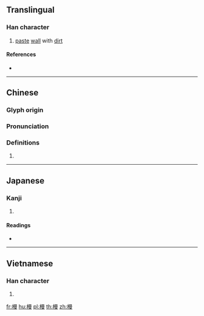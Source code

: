 {{character info/new}}
==Translingual==

===Han character===
{{Han char|rn=75|rad=木|as=11|sn=15|four=46947|canj=DAWE|ids=⿰木曼}}

# [[paste]] [[wall]] with [[dirt]]

====References====
* {{Han ref|kx=0548.150|dkj=15394|dj=0936.010|hdz=21279.050|uh=69FE|ud=27134|bh=E5D8|bd=58840}}

----

==Chinese==
{{zh-forms}}

===Glyph origin===
{{Han etym}}

===Pronunciation===
{{zh-pron
|m=màn,mán
|c=maan6
|mc=y
|oc=y
|ma=
|cat=n
}}

===Definitions===
{{zh-hanzi}}

# {{rfdef|lang=zh}}

----

==Japanese==

===Kanji===
{{ja-kanji|grade=|rs=木11}}

# {{defn|lang=ja|sort=木11}}

====Readings====
* {{ja-readings|on=[[ばん]] (ban), [[まん]] (man)|kun=[[こて]] (kote)}}

----

==Vietnamese==

===Han character===
{{vi-readings|rs=木11| hanviet = mận}}

# {{defn|lang=vi|sort=木11}}

[[fr:槾]]
[[hu:槾]]
[[pl:槾]]
[[th:槾]]
[[zh:槾]]